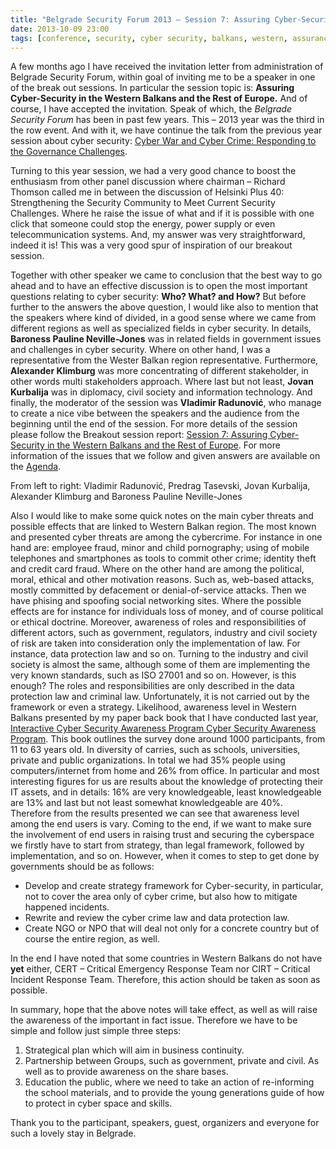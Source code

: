 ```yaml
---
title: "Belgrade Security Forum 2013 – Session 7: Assuring Cyber-Security in the Western Balkans and the Rest of Europe"
date: 2013-10-09 23:00
tags: [conference, security, cyber security, balkans, western, assurance, europe]
---
```




A few months ago I have received the invitation letter from
administration of Belgrade Security Forum, within goal of inviting me to
be a speaker in one of the break out sessions. In particular the session
topic is: **Assuring Cyber-Security in the Western Balkans and the Rest
of Europe.** And of course, I have accepted the invitation. Speak of
which, the *Belgrade Security Forum* has been in past few years. This –
2013 year was the third in the row event. And with it, we have continue
the talk from the previous year session about cyber security: [Cyber War
and Cyber Crime: Responding to the Governance
Challenges](https://2012.belgradeforum.org/agenda/session3.html%20&quot;Belgrade%20Security%20Forum%202012).



Turning to this year session, we had a very good chance to boost the
enthusiasm from other panel discussion where chairman – Richard Thomson
called me in between the discussion of Helsinki Plus 40: Strengthening
the Security Community to Meet Current Security Challenges. Where he
raise the issue of what and if it is possible with one click that
someone could stop the energy, power supply or even telecommunication
systems. And, my answer was very straightforward, indeed it is! This was
a very good spur of inspiration of our breakout session.



Together with other speaker we came to conclusion that the best way to
go ahead and to have an effective discussion is to open the most
important questions relating to cyber security: **Who? What? and How?**
But before further to the answers the above question, I would like also
to mention that the speakers where kind of divided, in a good sense
where we came from different regions as well as specialized fields in
cyber security. In details, **Baroness Pauline Neville-Jones** was in
related fields in government issues and challenges in cyber security.
Where on other hand, I was a representative from the Wester Balkan
region representative. Furthermore, **Alexander Klimburg** was more
concentrating of different stakeholder, in other words multi
stakeholders approach. Where last but not least, **Jovan Kurbalija** was
in diplomacy, civil society and information technology. And finally, the
moderator of the session was **Vladimir Radunović**, who manage to
create a nice vibe between the speakers and the audience from the
beginning until the end of the session. For more details of the session
please follow the Breakout session report: [Session 7: Assuring
Cyber-Security in the Western Balkans and the Rest of
Europe](https://belgradeforum.org/info/news/459/Session+7%3A+Assuring+Cyber-Security+in+the+Western+Balkans+and+the+Rest+of+Europe.html "Session 7: Assuring Cyber-Security in the Western Balkans and the Rest of Europe").
For more information of the issues that we follow and given answers are
available on the
[Agenda](https://www.belgradeforum.org/agenda/sesija5.html "Agenda").



From left to right: Vladimir Radunović, Predrag Tasevski, Jovan
Kurbalija, Alexander Klimburg and Baroness Pauline Neville-Jones



Also I would like to make some quick notes on the main cyber threats and
possible effects that are linked to Western Balkan region. The most
known and presented cyber threats are among the cybercrime. For instance
in one hand are: employee fraud, minor and child pornography; using of
mobile telephones and smartphones as tools to commit other crime;
identity theft and credit card fraud. Where on the other hand are among
the political, moral, ethical and other motivation reasons. Such as,
web-based attacks, mostly committed by defacement or denial-of-service
attacks. Then we have phising and spoofing social networking sites.
Where the possible effects are for instance for individuals loss of
money, and of course political or ethical doctrine. Moreover, awareness
of roles and responsibilities of different actors, such as government,
regulators, industry and civil society of risk are taken into
consideration only the implementation of law. For instance, data
protection law and so on. Turning to the industry and civil society is
almost the same, although some of them are implementing the very known
standards, such as ISO 27001 and so on. However, is this enough? The
roles and responsibilities are only described in the data protection law
and criminal law. Unfortunately, it is not carried out by the framework
or even a strategy. Likelihood, awareness level in Western Balkans
presented by my paper back book that I have conducted last year,
[Interactive Cyber Security Awareness Program Cyber Security Awareness
Program](https://www.amazon.com/Interactive-Cyber-Security-Awareness-Program/dp/3659207985/ref=sr_1_1?s=books&amp;ie=UTF8&amp;qid=1367779682&amp;sr=1-1&amp;keywords=Interactive+Cyber+Security+Awareness+Program "Interactive Cyber Security Awareness Program").
This book outlines the survey done around 1000 participants, from 11 to
63 years old. In diversity of carries, such as schools, universities,
private and public organizations. In total we had 35% people using
computers/internet from home and 26% from office. In particular and most
interesting figures for us are results about the knowledge of protecting
their IT assets, and in details: 16% are very knowledgeable, least
knowledgeable are 13% and last but not least somewhat knowledgeable are
40%. Therefore from the results presented we can see that awareness
level among the end users is vary. Coming to the end, if we want to make
sure the involvement of end users in raising trust and securing the
cyberspace we firstly have to start from strategy, than legal framework,
followed by implementation, and so on. However, when it comes to step to
get done by governments should be as follows:



-   Develop and create strategy framework for Cyber-security, in
    particular, not to cover the area only of cyber crime, but also how
    to mitigate happened incidents.
-   Rewrite and review the cyber crime law and data protection law.
-   Create NGO or NPO that will deal not only for a concrete country but
    of course the entire region, as well.



In the end I have noted that some countries in Western Balkans do not
have **yet** either, CERT – Critical Emergency Response Team nor CIRT –
Critical Incident Response Team. Therefore, this action should be taken
as soon as possible.



In summary, hope that the above notes will take effect, as well as will
raise the awareness of the important in fact issue. Therefore we have to
be simple and follow just simple three steps:



1.  Strategical plan which will aim in business continuity.
2.  Partnership between Groups, such as government, private and civil.
    As well as to provide awareness on the share bases.
3.  Education the public, where we need to take an action of
    re-informing the school materials, and to provide the young
    generations guide of how to protect in cyber space and skills.



Thank you to the participant, speakers, guest, organizers and everyone
for such a lovely stay in Belgrade.
